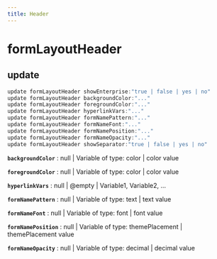 ```yaml
---
title: Header
---
```


# formLayoutHeader

## update

```js filename="Terminal" copy
update formLayoutHeader showEnterprise:"true | false | yes | no"
update formLayoutHeader backgroundColor:"..."
update formLayoutHeader foregroundColor:"..."
update formLayoutHeader hyperlinkVars:"..."
update formLayoutHeader formNamePattern:"..."
update formLayoutHeader formNameFont:"..."
update formLayoutHeader formNamePosition:"..."
update formLayoutHeader formNameOpacity:"..."
update formLayoutHeader showSeparator:"true | false | yes | no"
```

**`backgroundColor`**
 : null | Variable of type: color | color value

**`foregroundColor`**
 : null | Variable of type: color | color value

**`hyperlinkVars`**
 : null | @empty | Variable1, Variable2, ...

**`formNamePattern`**
 : null | Variable of type: text | text value

**`formNameFont`**
 : null | Variable of type: font | font value

**`formNamePosition`**
 : null | Variable of type: themePlacement | themePlacement value

**`formNameOpacity`**
 : null | Variable of type: decimal | decimal value


